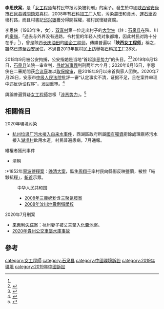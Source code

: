 {{OSM Location map
| coord={{coord|33.1493750| 108.892}}
| zoom=7
| float = right
| width = 240
| height = 310
<!-------->
|     mark-size =6
|    mark-coord = {{coord|33.001898|108.307355}}
|         label = 石泉县双喜村
|markD=Red pog.svg
|    label-size = 
|label-offset-x = 3
|   label-color = black
|     label-pos = right
<!-- Subsequent markers-->
| mark-coord2={{coord|}}
|         label2 =
|   label-color2 = black
|     mark-size2 =7
|     label-pos2 = bottom
|label-offset-x2 = -5
|label-offset-y2 = 3

| mark-coord3={{coord|}}
|         label3 = 
|     label-pos3 = left
|     mark-size3 =7
|   label-color3 = black
}}

'''李思侠案'''，是「[[女工程师|女工程师]]帮村民举报污染被判刑」的案子。發生於中國[[陕西省|陕西省]][[安康市|安康市]][[石泉县|石泉县]][[城关镇_(石泉县)|城關鎮]][[双喜村|双喜村]]，2008年有[[石料加工厂|石料加工厂]]入駐，污染農田和食水、[[運石車|運石車]]毀壞村路，而且村書記[[邱兴银|邱兴银]]獲分得開採權，被村民懷疑貪腐。

李思侠（1963年生，女），[[双喜村|双喜村]]第一位走出村子的[[大学生|大学生]]（註：[[石泉县|石泉县]]在陝、川的[[秦嶺|秦嶺]]，「過去与外界没有通路，令村里的年轻人找对象都难，因此村民对路十分在乎」<ref name="中国经营报0726"/>），曾是陝西[[长庆油田|长庆油田]]的[[中國國企|國企]][[工程师|工程师]]，傳媒普遍以「'''陝西[[女工程师|女工程师]]'''」稱之，雖然已遷至[[西安|西安]]居住，不過自2013年幫村民[[上訪|上訪]]舉報[[石料加工厂|石料加工厂]]28次。

2018年9月被公安拘捕，公安指她是当地“首起[[涉恶势力|涉恶势力]]”的头目。<ref>{{cite news|title=女工程师帮村民举报污染获刑：环保卫士?涉恶势力?|url=https://news.163.com/20/0608/21/FEKMAVJ70001899O.html|date=2020-06-08|author=|publisher=[[上游新闻|上游新闻]]|archiveurl=https://web.archive.org/web/20200730054809/https://news.163.com/20/0608/21/FEKMAVJ70001899O.html|archivedate=2020-07-30|8=|accessdate=2020-07-30|dead-url=no}}</ref><ref>{{cite news|title=陕西女工程师帮家乡村民举报污染获刑 被取保候审|url=https://news.163.com/20/0616/21/FF97RS600001899O.html|date=2020-06-16|author=|publisher=[[上游新闻|上游新闻]]|archiveurl=https://web.archive.org/web/20200730054800/https://news.163.com/20/0616/21/FF97RS600001899O.html|archivedate=2020-07-30|8=|accessdate=2020-07-30|dead-url=no}}</ref>2019年6月13日，[[石泉县|石泉县]]法院一审宣判，[[寻衅滋事罪|寻衅滋事罪]]判刑两年六个月；2020年6月16日，李思侠在二審期間获[[合议庭|合议庭]]准以[[取保候审|取保候审]]，是2018年9月以來首與家人团聚。2020年7月28日，安康市[[中级人民法院|中级人民法院]]批評一審“认定事实不清，证据不足，且在案件审理中违反诉讼程序”，发回重审。<ref name="中国经营报0726">{{cite news|title=陕西女工程师举报污染被判刑 二审检方当庭建议发回重审|date=2020-07-26|author=苑苏文|publisher=[[中国经营报|中国经营报]]|url=http://www.cb.com.cn/index/show/zj/cv/cv13492861266/p/s.html|accessdate=2020-07-30|archive-date=2020-07-30|archive-url=https://web.archive.org/web/20200730224649/http://www.cb.com.cn/index/show/zj/cv/cv13492861266/p/s.html|dead-url=no}}</ref>

輿論普遍質疑[[女工程師|女工程師]]怎樣「[[涉恶势力|涉恶势力]]」。<ref name="南方0730">{{cite news|title=李思侠案发回重审，厘清哪些“证据不足”很重要|url=http://epaper.oeeee.com/epaper/A/html/2020-07/30/content_21990.htm#article|date=2020年07月30日GA02版|author=|publisher=[[南方都市报|南方都市报]][[社论|社论]]|accessdate=2020年7月30日|archive-date=2020年7月30日|archive-url=https://web.archive.org/web/20200730220858/http://epaper.oeeee.com/epaper/A/html/2020-07/30/content_21990.htm#article|dead-url=no}}</ref>

==相關條目==
;2020年環境污染
*[[杭州垃圾厂污水接入自来水事件|杭州垃圾厂污水接入自来水事件]]，西湖區政府所屬[[國有獨資|國有獨資]]廚餘處理廠將污水接入[[湖埠村|湖埠村]]飲用水道，村民普遍患病，7月通報。

;維權者獲刑事件
*清朝
:*1852年[[清末宁波盐粮案|寧波鹽糧案]]：[[晚清大案|晚清大案]]，監生[[周翔千|周翔千]]率村民向縣衙反映鹽價，被控「結夥抗糧」，[[斬首|斬首]]示眾。
:中华人民共和国
:*[[2008年中国奶制品污染事件|2008年三鹿奶粉]]含[[2008年中国奶制品污染事件|三聚氰胺案]]
:*[[川震倒塌校舍|2008年汶川地震倒塌學校]]

;2020年7月刑案
*[[来惠利失踪案|来惠利失踪案]]：杭州妻子被丈夫{{le|分屍 (切割)|Death by sawing|分尸}}棄入[[化糞池|化糞池]]案。
*[[2020年贵州公交坠湖事故|2020年貴州公交車墜水庫事故]]

==參考==
{{REFLIST}}

[[category:女工程師|category:女工程師]]
[[category:石泉县|category:石泉县]]
[[category:中國環境訴訟|category:中國環境訴訟]]
[[category:2019年環境|category:2019年環境]]
[[category:2019年中國訴訟|category:2019年中國訴訟]]